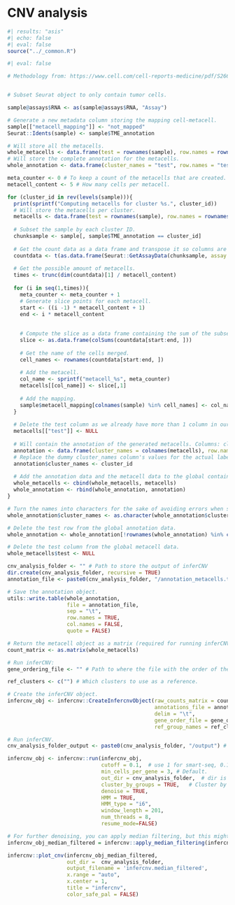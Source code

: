 # CNV analysis {.unnumbered}

```r
#| results: "asis"
#| echo: false
#| eval: false
source("../_common.R")
```

```r
#| eval: false

# Methodology from: https://www.cell.com/cell-reports-medicine/pdf/S2666-3791(23)00426-3.pdf


# Subset Seurat object to only contain tumor cells.

sample@assays$RNA <- as(sample@assays$RNA, "Assay")

# Generate a new metadata column storing the mapping cell-metacell.
sample[["metacell_mapping"]] <- "not_mapped"
Seurat::Idents(sample) <- sample$TME_annotation

# Will store all the metacells.
whole_metacells <- data.frame(test = rownames(sample), row.names = rownames(sample))
# Will store the complete annotation for the metacells.
whole_annotation <- data.frame(cluster_names = "test", row.names = "test")

meta_counter <- 0 # To keep a count of the metacells that are created.
metacell_content <- 5 # How many cells per metacell.

for (cluster_id in rev(levels(sample))){
  print(sprintf("Computing metacells for cluster %s.", cluster_id))
  # Will store the metacells per cluster.
  metacells <- data.frame(test = rownames(sample), row.names = rownames(sample))
  
  # Subset the sample by each cluster ID.
  chunksample <- sample[, sample$TME_annotation == cluster_id]
  
  # Get the count data as a data frame and transpose it so columns are GENES and rows are CELLS.
  countdata <- t(as.data.frame(Seurat::GetAssayData(chunksample, assay = "RNA", slot =  "counts")))
  
  # Get the possible amount of metacells.
  times <- trunc(dim(countdata)[1] / metacell_content)
  
  for (i in seq(1,times)){
    meta_counter <- meta_counter + 1
    # Generate slice points for each metacell.
    start <- ((i -1) * metacell_content + 1)
    end <- i * metacell_content
    
    
    # Compute the slice as a data frame containing the sum of the subsetted cells. dims = 1 row (metacell), X columns (genes)
    slice <- as.data.frame(colSums(countdata[start:end, ]))
    
    # Get the name of the cells merged.
    cell_names <- rownames(countdata[start:end, ])
    
    # Add the metacell.
    col_name <- sprintf("metacell_%s", meta_counter)
    metacells[[col_name]] <- slice[,1]
    
    # Add the mapping.
    sample$metacell_mapping[colnames(sample) %in% cell_names] <- col_name
  }
  
  # Delete the test column as we already have more than 1 column in our data frame.
  metacells[["test"]] <- NULL
  
  # Will contain the annotation of the generated metacells. Columns: cluster identities. Rows: each metacell.
  annotation <- data.frame(cluster_names = colnames(metacells), row.names = colnames(metacells))
  # Replace the dummy cluster_names column's values for the actual label for the cluster.
  annotation$cluster_names <- cluster_id
  
  # Add the annotation data and the metacell data to the global containers. In the end: # Columns for metacell object = # rows for annotation object.
  whole_metacells <- cbind(whole_metacells, metacells)
  whole_annotation <- rbind(whole_annotation, annotation)
}

# Turn the names into characters for the sake of avoiding errors when subsetting.
whole_annotation$cluster_names <- as.character(whole_annotation$cluster_names)

# Delete the test row from the global annotation data.
whole_annotation <- whole_annotation[!rownames(whole_annotation) %in% c("test"), , drop = FALSE]

# Delete the test column from the global metacell data.
whole_metacells$test <- NULL

cnv_analysis_folder <- "" # Path to store the output of inferCNV
dir.create(cnv_analysis_folder, recursive = TRUE)
annotation_file <- paste0(cnv_analysis_folder, "/annotation_metacells.tsv")

# Save the annotation object.
utils::write.table(whole_annotation,
                   file = annotation_file,
                   sep = "\t",
                   row.names = TRUE,
                   col.names = FALSE,
                   quote = FALSE)

# Return the metacell object as a matrix (required for running inferCNV).
count_matrix <- as.matrix(whole_metacells)

# Run inferCNV:
gene_ordering_file <- "" # Path to where the file with the order of the genes is stored. It can also be downloaded here: https://data.broadinstitute.org/Trinity/CTAT/cnv/

ref_clusters <- c("") # Which clusters to use as a reference.

# Create the inferCNV object.
infercnv_obj <- infercnv::CreateInfercnvObject(raw_counts_matrix = count_matrix,
                                               annotations_file = annotation_file,
                                               delim = "\t",
                                               gene_order_file = gene_ordering_file,
                                               ref_group_names = ref_clusters)

# Run inferCNV.
cnv_analysis_folder_output <- paste0(cnv_analysis_folder, "/output") # This path needs to not exist in your filesystem otherwise inferCNV will stop complaining that the path exists.

infercnv_obj <- infercnv::run(infercnv_obj,
                              cutoff = 0.1,  # use 1 for smart-seq, 0.1 for 10x-genomics
                              min_cells_per_gene = 3, # Default.
                              out_dir = cnv_analysis_folder,  # dir is auto-created for storing outputs
                              cluster_by_groups = TRUE,   # Cluster by groups.
                              denoise = TRUE,
                              HMM = TRUE,
                              HMM_type = "i6",
                              window_length = 201,
                              num_threads = 8,
                              resume_mode=FALSE)

# For further denoising, you can apply median filtering, but this might remove true signal from the plot.
infercnv_obj_median_filtered = infercnv::apply_median_filtering(infercnv_obj)

infercnv::plot_cnv(infercnv_obj_median_filtered,
                   out_dir =  cnv_analysis_folder,
                   output_filename = 'infercnv.median_filtered',
                   x.range = "auto",
                   x.center = 1,
                   title = "infercnv",
                   color_safe_pal = FALSE)
```


